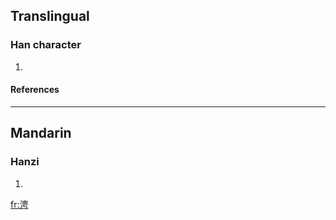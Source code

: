 ==Translingual==
===Han character===
{{Han char|rn=85|rad=水|as=07|sn=10|four=3512<sub>7</sub>|canj=水中田尸 (ELWS)}}
# {{defn|Han|sort=水07}}
====References====
{{Han ref|kx=0626.020|dkj=17520|hdz=31624.020|uh=6D84|ud=28036|bh=D263|bd=53859}}

----
==Mandarin==
===Hanzi===
{{cmn-hanzi|pin=[[pīn]] ([[pin1]])|wg=p'in<sup>1</sup>}}
# {{defn|Mandarin}}

[[fr:涄]]